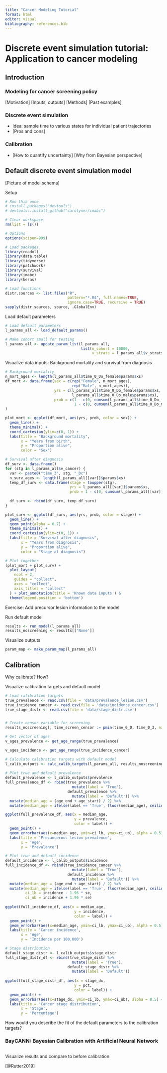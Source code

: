 ```yaml
---
title: "Cancer Modeling Tutorial"
format: html
editor: visual
bibliography: references.bib
---
```


# Discrete event simulation tutorial: Application to cancer modeling

## Introduction

### Modeling for cancer screening policy

\[Motivation\] \[Inputs, outputs\] \[Methods\] \[Past examples\]

### Discrete event simulation

-   Idea: sample time to various states for individual patient trajectories
-   \[Pros and cons\]

### Calibration

-   \[How to quantify uncertainty\] \[Why from Bayesian perspective\]

## Default discrete event simulation model

\[Picture of model schema\]

Setup

```r
# Run this once
# install.packages("devtools")
# devtools::install_github("carolyner/imabc")

# Clear workspace
rm(list = ls())

# Options
options(scipen=999)

# Load packages
library(readxl)
library(data.table)
library(tidyverse)
library(patchwork)
library(survival)
library(imabc)
library(keras)

# Load functions
distr.sources <- list.files("R", 
                            pattern="*.R$", full.names=TRUE, 
                            ignore.case=TRUE, recursive = TRUE)
sapply(distr.sources, source, .GlobalEnv)
```

Load default parameters

```r
# Load default parameters
l_params_all <- load_default_params()

# Make cohort small for testing
l_params_all <- update_param_list(l_params_all,
                                  list(n_cohort = 10000,
                                       v_strats = l_params_all$v_strats[1]))
```

Visualize data inputs: Background mortality and survival from diagnosis

```r
# Background mortality
n_mort_ages <- length(l_params_all$time_0_Do_female$params$xs)
df_mort <- data.frame(sex = c(rep("Female", n_mort_ages),
                              rep("Male", n_mort_ages)),
                      yrs = c(l_params_all$time_0_Do_female$params$xs,
                              l_params_all$time_0_Do_male$params$xs),
                      prob = c(1 - c(0, cumsum(l_params_all$time_0_Do_female$params$probs[-n_mort_ages])),
                               1 - c(0, cumsum(l_params_all$time_0_Do_male$params$probs[-n_mort_ages])))
)

plot_mort <- ggplot(df_mort, aes(yrs, prob, color = sex)) + 
  geom_line() + 
  theme_minimal() +
  coord_cartesian(ylim=c(0, 1)) +
  labs(title = "Background mortality",
       x = "Years from birth",
       y = "Proportion alive",
       color = "Sex")

# Survival after diagnosis
df_surv <- data.frame()
for (stg in l_params_all$v_cancer) {
  var <- paste0("time_3", stg, "_Dc")
  n_surv_ages <- length(l_params_all[[var]]$params$xs)
  temp_df_surv <- data.frame(stage = toupper(stg),
                             yrs = l_params_all[[var]]$params$xs,
                             prob = 1 - c(0, cumsum(l_params_all[[var]]$params$probs[-n_surv_ages])))
    
  df_surv <- rbind(df_surv, temp_df_surv)
}

plot_surv <- ggplot(df_surv, aes(yrs, prob, color = stage)) + 
  geom_line() + 
  geom_point(alpha = 0.7) +
  theme_minimal() +
  coord_cartesian(ylim=c(0, 1)) +
  labs(title = "Survival after diagnosis",
       x = "Years from diagnosis",
       y = "Proportion alive",
       color = "Stage at diagnosis")

# Plot together
(plot_mort + plot_surv) + 
  plot_layout(
    ncol = 2,
    guides = "collect",
    axes = "collect",
    axis_titles = "collect"
  ) + plot_annotation(title = 'Known data inputs') &
  theme(legend.position = 'bottom')
```

Exercise: Add precursor lesion information to the model

Run default model

```r
results <- run_model(l_params_all)
results_noscreening <- results[['None']]
```

Visualize outputs

```r
param_map <- make_param_map(l_params_all)

```

## Calibration

Why calibrate? How?

Visualize calibration targets and default model

```r
# Load calibration targets
true_prevalence <- read.csv(file = 'data/prevalence_lesion.csv')
true_incidence_cancer <- read.csv(file = 'data/incidence_cancer.csv')
true_stage_distr <- read.csv(file = 'data/stage_distr.csv')


# Create censor variable for screening
results_noscreening[, time_screen_censor := pmin(time_0_D, time_0_3, na.rm = TRUE)]

# Get vector of ages
v_ages_prevalence <- get_age_range(true_prevalence)

v_ages_incidence <- get_age_range(true_incidence_cancer)

# Calculate calibration targets with default model
l_calib_outputs <- calc_calib_targets(l_params_all, results_noscreening, v_ages_prevalence, v_ages_incidence)
  
# Plot true and default prevalence
default_prevalence <- l_calib_outputs$prevalence
full_prevalence_df <- rbind(true_prevalence %>%
                              mutate(label = 'True'), 
                            default_prevalence %>%
                              mutate(label = 'Default')) %>%
  mutate(median_age = (age_end + age_start) / 2) %>%
  mutate(median_age = ifelse(label == 'True', floor(median_age), ceiling(median_age)))

ggplot(full_prevalence_df, aes(x = median_age, 
                               y = prevalence,
                               color = label)) + 
  geom_point() + 
  geom_errorbar(aes(x=median_age, ymin=ci_lb, ymax=ci_ub), alpha = 0.5) + 
  labs(title = 'Precancerous lesion prevalence',
       x = 'Age',
       y = 'Prevalence')
```

```r
# Plot true and default incidence
default_incidence <- l_calib_outputs$incidence
full_incidence_df <- rbind(true_incidence_cancer %>%
                              mutate(label = 'True'), 
                            default_incidence %>%
                              mutate(label = 'Default')) %>%
  mutate(median_age = (age_end + age_start) / 2) %>%
  mutate(median_age = ifelse(label == 'True', floor(median_age), ceiling(median_age)),
         ci_lb = incidence - 1.96 * se,
         ci_ub = incidence + 1.96 * se)
  
ggplot(full_incidence_df, aes(x = median_age, 
                               y = incidence,
                               color = label)) + 
  geom_point() + 
  geom_errorbar(aes(x=median_age, ymin=ci_lb, ymax=ci_ub), alpha = 0.5) + 
  labs(title = 'Cancer incidence',
       x = 'Age',
       y = 'Incidence per 100,000')
```

```r
# Stage distribution
default_stage_distr <- l_calib_outputs$stage_distr
full_stage_distr_df <- rbind(true_stage_distr %>%
                              mutate(label = 'True'), 
                            default_stage_distr %>%
                              mutate(label = 'Default'))
  
ggplot(full_stage_distr_df, aes(x = stage_dx, 
                               y = pct,
                               color = label)) + 
  geom_point() + 
  geom_errorbar(aes(x=stage_dx, ymin=ci_lb, ymax=ci_ub), alpha = 0.5) + 
  labs(title = 'Cancer stage distribution',
       x = 'Stage',
       y = 'Percentage')
```

How would you describe the fit of the default parameters to the calibration targets?

### BayCANN: Bayesian Calibration with Artificial Neural Network

```r

```

Visualize results and compare to before calibration

[@Rutter2019]
